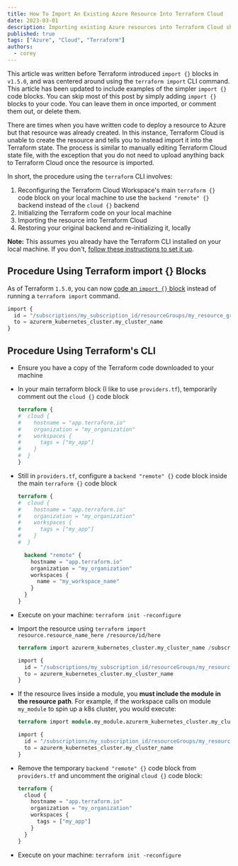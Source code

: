 ```yaml
---
title: How To Import An Existing Azure Resource Into Terraform Cloud
date: 2023-03-01
description: Importing existing Azure resources into Terraform Cloud should be straight-forward, using the terraform CLI to import them is not, but using the new import {} code blocks is.
published: true
tags: ["Azure", "Cloud", "Terraform"]
authors:
  - corey
---
```


<Callout>This article was written before Terraform introduced `import {}` blocks in `v1.5.0`, and was centered around using the `terraform import` CLI command. This article has been updated to include examples of the simpler `import {}` code blocks. You can skip most of this post by simply adding `import {}` blocks to your code. You can leave them in once imported, or comment them out, or delete them.</Callout>

There are times when you have written code to deploy a resource to Azure but that resource was already created. In this instance, Terraform Cloud is unable to create the resource and tells you to instead import it into the Terraform state.
The process is similar to manually editing Terraform Cloud state file, with the exception that you do not need to upload anything back to Terraform Cloud once the resource is imported.

In short, the procedure using the `terraform` CLI involves:
1. Reconfiguring the Terraform Cloud Workspace's main `terraform {}` code block on your local machine to use the `backend "remote" {}` backend instead of the `cloud {}` backend
2. Initializing the Terraform code on your local machine
3. Importing the resource into Terraform Cloud
4. Restoring your original backend and re-initializing it, locally

**Note:** This assumes you already have the Terraform CLI installed on your local machine. If you don't, [follow these instructions to set it up](https://developer.hashicorp.com/terraform/tutorials/azure-get-started/install-cli).


## Procedure Using Terraform import {} Blocks
As of Terraform `1.5.0`, you can now [code an `import {}` block](https://developer.hashicorp.com/terraform/language/import) instead of running a `terraform import` command.
  ```terraform title=" "
  import {
    id = "/subscriptions/my_subscription_id/resourceGroups/my_resource_group_name/providers/Microsoft.ContainerService/managedClusters/my_cluster_name"
    to = azurerm_kubernetes_cluster.my_cluster_name
  }
  ```

## Procedure Using Terraform's CLI
* Ensure you have a copy of the Terraform code downloaded to your machine

* In your main terraform block (I like to use `providers.tf`), temporarily comment out the `cloud {}` code block
  ```terraform title="providers.tf"
  terraform {
  #  cloud {
  #    hostname = "app.terraform.io"
  #    organization = "my_organization"
  #    workspaces {
  #      tags = ["my_app"]
  #    }
  #  }
  }
  ```

* Still in `providers.tf`, configure a `backend "remote" {}` code block inside the main `terraform {}` code block
  ```terraform title="providers.tf"
  terraform {
  #  cloud {
  #    hostname = "app.terraform.io"
  #    organization = "my_organization"
  #    workspaces {
  #      tags = ["my_app"]
  #    }
  #  }

    backend "remote" {
      hostname = "app.terraform.io"
      organization = "my_organization"
      workspaces {
        name = "my_workspace_name"
      }
    }
  }
  ```

* Execute on your machine: `terraform init -reconfigure`

* Import the resource using `terraform import resource.resource_name_here /resource/id/here`
  ```terraform title="Example importing an Azure AKS Kubernetes cluster"
  terraform import azurerm_kubernetes_cluster.my_cluster_name /subscriptions/my_subscription_id/resourceGroups/my_resource_group_name/providers/Microsoft.ContainerService/managedClusters/my_cluster_name
  ```
  ```terraform title="Expressed as an import {} code block"
  import {
    id = "/subscriptions/my_subscription_id/resourceGroups/my_resource_group_name/providers/Microsoft.ContainerService/managedClusters/my_cluster_name"
    to = azurerm_kubernetes_cluster.my_cluster_name
  }
  ```

* If the resource lives inside a module, you **must include the module in the resource path**. For example, if the workspace calls on module `my_module` to spin up a k8s cluster, you would execute:
  ```terraform
  terraform import module.my_module.azurerm_kubernetes_cluster.my_cluster_name /subscriptions/my_subscription_id/resourceGroups/my_resource_group_name/providers/Microsoft.ContainerService/managedClusters/my_cluster_name
  ```
  ```terraform title="Expressed as an import {} code block"
  import {
    id = "/subscriptions/my_subscription_id/resourceGroups/my_resource_group_name/providers/Microsoft.ContainerService/managedClusters/my_cluster_name"
    to = azurerm_kubernetes_cluster.my_cluster_name
  }
  ```

* Remove the temporary `backend "remote" {}` code block from `providers.tf` and uncomment the original `cloud {}` code block:
  ```terraform title=" "
  terraform {
    cloud {
      hostname = "app.terraform.io"
      organization = "my_organization"
      workspaces {
        tags = ["my_app"]
      }
    }
  }
  ```

* Execute on your machine: `terraform init -reconfigure`
